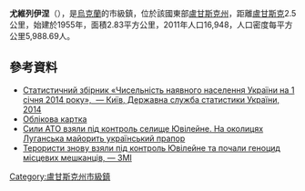 {{No footnotes|time=2015-09-16T13:18:08+00:00}}
{{coord|48|33|11|N|39|10|27|E|scale:30000|display=title}}

'''尤維列伊涅'''（{{lang-uk|Катеринівка}}），是[[烏克蘭|烏克蘭]]的市級鎮，位於該國東部[[盧甘斯克州|盧甘斯克州]]，距離[[盧甘斯克|盧甘斯克]]2.5公里，始建於1955年，面積2.83平方公里，2011年人口16,948，人口密度每平方公里5,988.69人。

==參考資料==
*[https://www.webcitation.org/6CgcOn9dN?url=http://www.ukrstat.gov.ua/ Статистичний збірник «Чисельність наявного населення України на 1 січня 2014 року»,  — Київ, Державна служба статистики України, 2014]
* [http://gska2.rada.gov.ua/pls/z7502/A005?rdat1=27.07.2008&rf7571=18898 Облікова картка]{{dead link|date=2017年12月 |bot=InternetArchiveBot |fix-attempted=yes }}
* [http://espreso.tv/news/2014/07/20/syly_ato_vzyaly_pid_kontrol_selysche_yubileyne_na_okolycyakh_luhanska_mayoryt_ukrayinskyy_prapor Сили АТО взяли під контроль селище Ювілейне. На околицях Луганська майорить український прапор] {{Wayback|url=http://espreso.tv/news/2014/07/20/syly_ato_vzyaly_pid_kontrol_selysche_yubileyne_na_okolycyakh_luhanska_mayoryt_ukrayinskyy_prapor |date=20160304095958 }}
* [http://espreso.tv/news/2014/07/26/terorysty_znovu_vzyaly_pid_kontrol_yuvileyne_ta_pochaly_henocyd_miscevykh_meshkanciv___zmi Терористи знову взяли під контроль Ювілейне та почали геноцид місцевих мешканців, — ЗМІ] {{Wayback|url=http://espreso.tv/news/2014/07/26/terorysty_znovu_vzyaly_pid_kontrol_yuvileyne_ta_pochaly_henocyd_miscevykh_meshkanciv___zmi |date=20160304114620 }}

{{DEFAULTSORT:Ювілейне}}
[[Category:盧甘斯克州市級鎮|Category:盧甘斯克州市級鎮]]


{{Luhansk-geo-stub}}